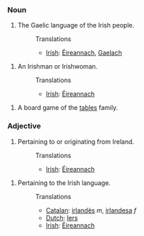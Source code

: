 ===Noun===
#The Gaelic language of the Irish people.
#:Translations
#:*[[Irish]]: [[Éireannach]], [[Gaelach]]

#An Irishman or Irishwoman.
#:Translations
#:*[[Irish]]: [[Éireannach]]

#A board game of the [[tables]] family.

===Adjective===
#Pertaining to or originating from Ireland.
#:Translations
#:*[[Irish]]: [[Éireannach]]

#Pertaining to the Irish language.
#:Translations
#:*[[Catalan]]: [[irlandès]] ''m'', [[irlandesa]] ''f''
#:*[[Dutch]]: [[Iers]]
#:*[[Irish]]: [[Éireannach]]